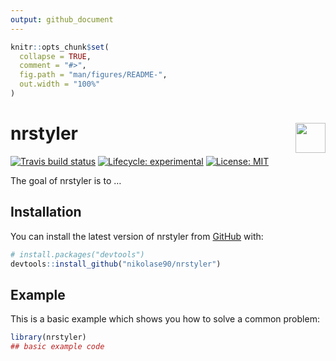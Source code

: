 ```yaml
---
output: github_document
---
```


<!-- README.md is generated from README.Rmd. Please edit that file -->

```r
knitr::opts_chunk$set(
  collapse = TRUE,
  comment = "#>",
  fig.path = "man/figures/README-",
  out.width = "100%"
)
```
# nrstyler <img src='man/figures/logo.png' align="right" height="48" />

<!-- badges: start -->
[![Travis build status](https://travis-ci.org/nikolase90/nrstyler.svg?branch=master)](https://travis-ci.org/nikolase90/nrstyler)
[![Lifecycle: experimental](https://img.shields.io/badge/lifecycle-experimental-orange.svg)](https://www.tidyverse.org/lifecycle/#experimental)
[![License: MIT](https://img.shields.io/badge/License-MIT-yellow.svg)](https://opensource.org/licenses/MIT)
<!-- badges: end -->

The goal of nrstyler is to ...

## Installation

You can install the latest version of nrstyler from [GitHub](https://github.com/) with:

``` r
# install.packages("devtools")
devtools::install_github("nikolase90/nrstyler")
```
## Example

This is a basic example which shows you how to solve a common problem:

```r
library(nrstyler)
## basic example code
```

